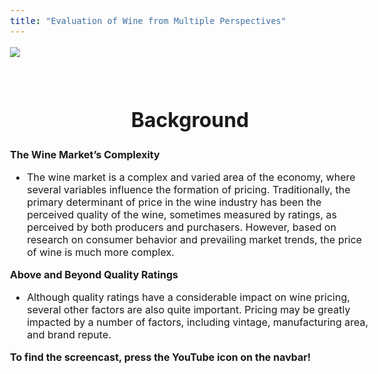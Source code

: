 ```yaml
---
title: "Evaluation of Wine from Multiple Perspectives"
---
```


<style type="text/css">
h1.title {
  font-size: 38px;
  text-align: center;
}
h2 {
  font-size: 32px;
  text-align: center;
}
  body{
  font-size: 12pt;
}
</style>

<img src="images/wine.jpg">

<br />

## Background

**The Wine Market's Complexity**

* The wine market is a complex and varied area of the economy, where several variables influence the formation of pricing. Traditionally, the primary determinant of price in the wine industry has been the perceived quality of the wine, sometimes measured by ratings, as perceived by both producers and purchasers. However, based on research on consumer behavior and prevailing market trends, the price of wine is much more complex.

**Above and Beyond Quality Ratings**

* Although quality ratings have a considerable impact on wine pricing, several other factors are also quite important. Pricing may be greatly impacted by a number of factors, including vintage, manufacturing area, and brand repute.

**To find the screencast, press the YouTube icon on the navbar!**